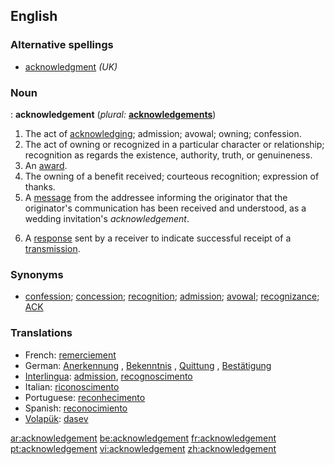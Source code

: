 ==English==

===Alternative spellings===
*[[acknowledgment]] ''(UK)''

===Noun===
{{US}}: '''acknowledgement'''  (''plural:'' '''[[acknowledgements]]''')
# The act of [[acknowledge|acknowledging]]; admission; avowal; owning; confession.
# The act of owning or recognized in a particular character or relationship; recognition as regards the existence, authority, truth, or genuineness.
# An [[award]].
# The owning of a benefit received; courteous recognition; expression of thanks.
# A [[message]] from the addressee informing the originator that the originator's communication has been received and understood, as a wedding invitation's ''acknowledgement''.
# {{cattag|Telecommunications|computing|networking}} A [[response]] sent by a receiver to indicate successful receipt of a [[w:transmission (telecommunications)|transmission]].

===Synonyms===
* [[confession]]; [[concession]]; [[recognition]]; [[admission]]; [[avowal]]; [[recognizance]]; [[ACK]]

===Translations===
*French: [[remerciement]] {{m}}
*German: [[Anerkennung]] {{f}}, [[Bekenntnis]] {{n}}, [[Quittung]] {{f}}, [[Bestätigung]] {{f}}
*[[Interlingua]]: [[admission]], [[recognoscimento]]
*Italian: [[riconoscimento]] {{m}}
*Portuguese: [[reconhecimento]] {{m}}
*Spanish: [[reconocimiento]] {{m}}
*[[Volapük]]: [[dasev]]

[[ar:acknowledgement]]
[[be:acknowledgement]]
[[fr:acknowledgement]]
[[pt:acknowledgement]]
[[vi:acknowledgement]]
[[zh:acknowledgement]]